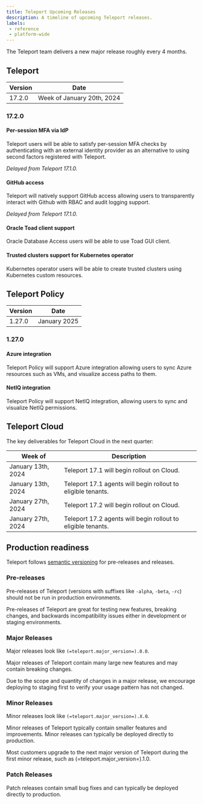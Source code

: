 ```yaml
---
title: Teleport Upcoming Releases
description: A timeline of upcoming Teleport releases.
labels:
 - reference
 - platform-wide
---
```


The Teleport team delivers a new major release roughly every 4 months.

## Teleport

| Version | Date                        |
|---------|-----------------------------|
| 17.2.0  | Week of January 20th, 2024  |

### 17.2.0

#### Per-session MFA via IdP

Teleport users will be able to satisfy per-session MFA checks by authenticating
with an external identity provider as an alternative to using second factors
registered with Teleport.

*Delayed from Teleport 17.1.0.*

#### GitHub access

Teleport will natively support GitHub access allowing users to transparently
interact with Github with RBAC and audit logging support.

*Delayed from Teleport 17.1.0.*

#### Oracle Toad client support

Oracle Database Access users will be able to use Toad GUI client.

#### Trusted clusters support for Kubernetes operator

Kubernetes operator users will be able to create trusted clusters using
Kubernetes custom resources.

## Teleport Policy

| Version | Date          |
|---------|---------------|
| 1.27.0  | January 2025  |

### 1.27.0

#### Azure integration

Teleport Policy will support Azure integration allowing users to sync Azure
resources such as VMs, and visualize access paths to them.

#### NetIQ integration

Teleport Policy will support NetIQ integration, allowing users to
sync and visualize NetIQ permissions.

## Teleport Cloud

The key deliverables for Teleport Cloud in the next quarter:

| Week of               | Description                                                    |
|-----------------------|----------------------------------------------------------------|
| January 13th, 2024     | Teleport 17.1 will begin rollout on Cloud.                     |
| January 13th, 2024     | Teleport 17.1 agents will begin rollout to eligible tenants.   |
| January 27th, 2024     | Teleport 17.2 will begin rollout on Cloud.                     |
| January 27th, 2024     | Teleport 17.2 agents will begin rollout to eligible tenants.   |

## Production readiness

Teleport follows [semantic versioning](https://semver.org) for pre-releases and
releases.

### Pre-releases

Pre-releases of Teleport (versions with suffixes like `-alpha`, `-beta`, `-rc`)
should not be run in production environments.

Pre-releases of Teleport are great for testing new features, breaking changes,
and backwards incompatibility issues either in development or staging
environments.

### Major Releases

Major releases look like `(=teleport.major_version=).0.0`.

Major releases of Teleport contain many large new features and may contain
breaking changes.

Due to the scope and quantity of changes in a major release, we encourage
deploying to staging first to verify your usage pattern has not changed.

### Minor Releases

Minor releases look like `(=teleport.major_version=).X.0`.

Minor releases of Teleport typically contain smaller features and improvements.
Minor releases can typically be deployed directly to production.

Most customers upgrade to the next major version of Teleport during the first
minor release, such as (=teleport.major_version=).1.0.

### Patch Releases

Patch releases contain small bug fixes and can typically be deployed directly
to production.
